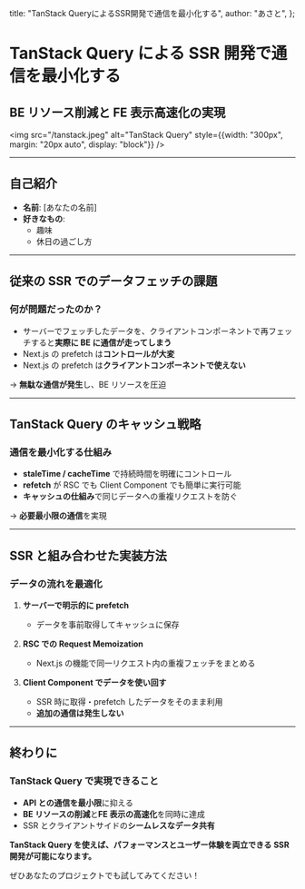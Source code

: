   title: "TanStack QueryによるSSR開発で通信を最小化する",
  author: "あさと",
};

<div className="slide">

# TanStack Query による SSR 開発で通信を最小化する

## BE リソース削減と FE 表示高速化の実現

<img src="/tanstack.jpeg" alt="TanStack Query" style={{width: "300px", margin: "20px auto", display: "block"}} />

</div>

---

<div className="slide">

## 自己紹介

- **名前**: [あなたの名前]
- **好きなもの**:
  - 趣味
  - 休日の過ごし方

</div>

---

<div className="slide">

## 従来の SSR でのデータフェッチの課題

### 何が問題だったのか？

- サーバーでフェッチしたデータを、クライアントコンポーネントで再フェッチすると**実際に BE に通信が走ってしまう**
- Next.js の prefetch は**コントロールが大変**
- Next.js の prefetch は**クライアントコンポーネントで使えない**

→ **無駄な通信が発生**し、BE リソースを圧迫

</div>

---

<div className="slide">

## TanStack Query のキャッシュ戦略

### 通信を最小化する仕組み

- **staleTime / cacheTime** で持続時間を明確にコントロール
- **refetch** が RSC でも Client Component でも簡単に実行可能
- **キャッシュの仕組み**で同じデータへの重複リクエストを防ぐ

→ **必要最小限の通信**を実現

</div>

---

<div className="slide">

## SSR と組み合わせた実装方法

### データの流れを最適化

1. **サーバーで明示的に prefetch**
   - データを事前取得してキャッシュに保存

2. **RSC での Request Memoization**
   - Next.js の機能で同一リクエスト内の重複フェッチをまとめる

3. **Client Component でデータを使い回す**
   - SSR 時に取得・prefetch したデータをそのまま利用
   - **追加の通信は発生しない**

</div>

---

<div className="slide">

## 終わりに

### TanStack Query で実現できること

- **API との通信を最小限**に抑える
- **BE リソースの削減**と**FE 表示の高速化**を同時に達成
- SSR とクライアントサイドの**シームレスなデータ共有**

**TanStack Query を使えば、パフォーマンスとユーザー体験を両立できる SSR 開発が可能になります。**

ぜひあなたのプロジェクトでも試してみてください！

</div>
